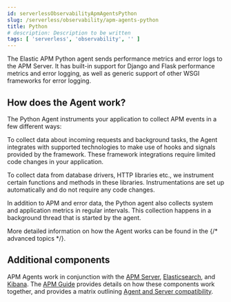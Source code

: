 ```yaml
---
id: serverlessObservabilityApmAgentsPython
slug: /serverless/observability/apm-agents-python
title: Python
# description: Description to be written
tags: [ 'serverless', 'observability', '' ]
---
```



<div id="getting-started"></div>

The Elastic APM Python agent sends performance metrics and error logs to the APM Server.
It has built-in support for Django and Flask performance metrics and error logging, as well as generic support of other WSGI frameworks for error logging.

<div id="how-it-works"></div>

## How does the Agent work?

The Python Agent instruments your application to collect APM events in a few different ways:

To collect data about incoming requests and background tasks, the Agent integrates with <DocLink id="serverlessObservabilityApmAgentsPythonSupportedTechnologies">supported technologies</DocLink> to make use of hooks and signals provided by the framework.
These framework integrations require limited code changes in your application.

To collect data from database drivers, HTTP libraries etc.,
we instrument certain functions and methods in these libraries.
Instrumentations are set up automatically and do not require any code changes.

In addition to APM and error data,
the Python agent also collects system and application metrics in regular intervals.
This collection happens in a background thread that is started by the agent.

More detailed information on how the Agent works can be found in the {/* <DocLink id="enApmAgentPythonHowTheAgentWorks">advanced topics</DocLink> */}.

<div id="additional-components"></div>

## Additional components

APM Agents work in conjunction with the [APM Server](((apm-guide-ref))/index.html), [Elasticsearch](((ref))/index.html), and [Kibana](((kibana-ref))/index.html).
The [APM Guide](((apm-guide-ref))/index.html) provides details on how these components work together,
and provides a matrix outlining [Agent and Server compatibility](((apm-guide-ref))/agent-server-compatibility.html).
